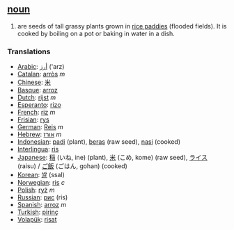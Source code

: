 == [[noun]] ==
#are seeds of tall grassy plants grown in [[rice paddy|rice paddies]] (flooded fields). It is cooked by boiling on a pot or baking in water in a dish.

=== Translations ===
*[[Arabic]]: [[أرز]] ('arz)
*[[Catalan]]: [[arròs]] ''m''
*[[Chinese]]: [[米]]
*[[Basque]]: [[arroz]]
*[[Dutch]]: [[rijst]] ''m''
*[[Esperanto]]: [[rizo]]
*[[French]]: [[riz]] ''m''
*[[Frisian]]: [[rys]]
*[[German]]: [[Reis]] ''m''
*[[Hebrew]]: [[אורז]] ''m''
*[[Indonesian]]: [[padi]] (plant), [[beras]] (raw seed), [[nasi]] (cooked)
*[[Interlingua]]: [[ris]]
*[[Japanese]]: [[稲]] (いね, ine) (plant), [[米]] (こめ, kome) (raw seed), [[ライス]] (raisu) / [[ご飯]] (ごはん, gohan) (cooked)
*[[Korean]]: [[쌀]] (ssal)
*[[Norwegian]]: [[ris]] ''c''
*[[Polish]]: [[ryż]] ''m''
*[[Russian]]: [[рис]] (ris)
*[[Spanish]]: [[arroz]] ''m''
*[[Turkish]]: [[pirinç]]
*[[Volapük]]: [[risat]]